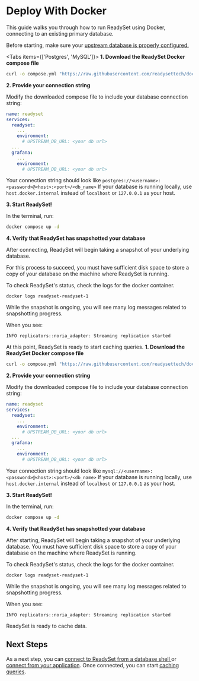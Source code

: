 
# Deploy With Docker

This guide walks you through how to run ReadySet using Docker, connecting to an existing primary database.

<Callout type ="warning">Before starting, make sure your [upstream database is properly configured.](/docs/deploy/configure-your-database)</Callout>

<Tabs items={['Postgres', 'MySQL']}> 
<Tab>
**1. Download the ReadySet Docker compose file**

```sh
curl -o compose.yml "https://raw.githubusercontent.com/readysettech/docs/main/docs/assets/compose.yml"
```

**2. Provide your connection string**

Modify the downloaded compose file to include your database connection string:

```yaml
name: readyset
services:
  readyset:
    ...
    environment:
      # UPSTREAM_DB_URL: <your db url>
  ...
  grafana:
    ...
    environment:
      # UPSTREAM_DB_URL: <your db url>
```
<Callout type="info"> Your connection string should look like ```postgres://<username>:<password>@<host>:<port>/<db_name>```</Callout>
<Callout type="warning">If your database is running locally, use `host.docker.internal` instead of `localhost` or `127.0.0.1` as your host.</Callout>

**3. Start ReadySet!**

In the terminal, run:

```sh
docker compose up -d
```

**4. Verify that ReadySet has snapshotted your database**

After connecting, ReadySet will begin taking a snapshot of your underlying database.

For this process to succeed, you must have sufficient disk space to store a copy of your database on the machine where ReadySet is running.

To check ReadySet's status, check the logs for the docker container.

```
docker logs readyset-readyset-1
```

While the snapshot is ongoing, you will see many log messages related to snapshotting progress.

When you see:

```
INFO replicators::noria_adapter: Streaming replication started
```

At this point, ReadySet is ready to start caching queries.
</Tab>
<Tab>
**1. Download the ReadySet Docker compose file**

```sh
curl -o compose.yml "https://raw.githubusercontent.com/readysettech/docs/main/docs/assets/compose.yml"
```

**2. Provide your connection string**

Modify the downloaded compose file to include your database connection string:

```yaml
name: readyset
services:
  readyset:
    ...
    environment:
      # UPSTREAM_DB_URL: <your db url>
  ...
  grafana:
    ...
    environment:
      # UPSTREAM_DB_URL: <your db url>
```

<Callout type="info"> Your connection string should look like ```mysql://<username>:<password>@<host>:<port>/<db_name>```</Callout>
<Callout type="warning">If your database is running locally, use `host.docker.internal` instead of `localhost` or `127.0.0.1` as your host.</Callout>

**3. Start ReadySet!**

In the terminal, run:

```sh
docker compose up -d
```

**4. Verify that ReadySet has snapshotted your database**

After starting, ReadySet will begin taking a snapshot of your underlying database.  You must have sufficient disk space to store a copy of your database on the machine where ReadySet is running.

To check ReadySet's status, check the logs for the docker container.

```
docker logs readyset-readyset-1
```

While the snapshot is ongoing, you will see many log messages related to snapshotting progress.

When you see:

```
INFO replicators::noria_adapter: Streaming replication started
```

ReadySet is ready to cache data.
</Tab>
</Tabs>
## Next Steps

As a next step, you can [connect to ReadySet from a database shell ](/docs/connect/connect-via-database-shell)or [connect from your application](/docs/connect/connect-an-application-via-an-orm). Once connected, you can start [caching queries](/docs/cache/creating-a-cache).
